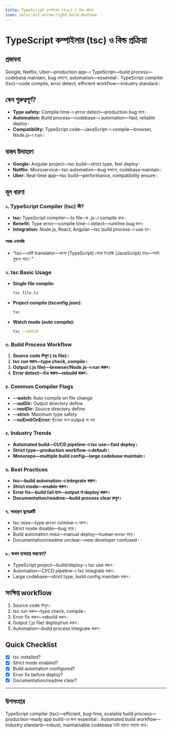 ```yaml
---
title: TypeScript কম্পাইলার (tsc) ও বিল্ড প্রক্রিয়া
icon: solar:alt-arrow-right-bold-duotone
---
```


# TypeScript কম্পাইলার (tsc) ও বিল্ড প্রক্রিয়া

## প্রস্তাবনা

Google, Netflix, Uber—production app-এ TypeScript—build process—codebase maintain, bug কমানো, automation—essential। TypeScript compiler (tsc)—code compile, error detect, efficient workflow—industry standard।

## কেন গুরুত্বপূর্ণ?

- **Type safety:** Compile time-এ error detect—production bug কমে।
- **Automation:** Build process—codebase-এ automation—fast, reliable deploy।
- **Compatibility:** TypeScript code—JavaScript-এ compile—browser, Node.js-এ run।

## বাস্তব উদাহরণ

- **Google:** Angular project—tsc build—strict type, fast deploy।
- **Netflix:** Microservice—tsc automation—bug কমানো, codebase maintain।
- **Uber:** Real-time app—tsc build—performance, compatibility ensure।

## মূল ধারণা

### ১. TypeScript Compiler (tsc) কী?

- **tsc:** TypeScript compiler—.ts file-কে .js-এ compile করে।
- **Benefit:** Type error—compile time-এ detect—runtime bug কমে।
- **Integration:** Node.js, React, Angular—tsc build process-এ use হয়।

#### সহজ এনালজি

- "tsc—একটি translator—বাংলা (TypeScript) থেকে ইংরেজি (JavaScript) করে—সবাই বুঝতে পারে।"

### ২. tsc Basic Usage

- **Single file compile:**
  ```bash
  tsc file.ts
  ```
- **Project compile (tsconfig.json):**
  ```bash
  tsc
  ```
- **Watch mode (auto compile):**
  ```bash
  tsc --watch
  ```

### ৩. Build Process Workflow

1. **Source code লিখুন (.ts file)।**
2. **tsc run করুন—type check, compile।**
3. **Output (.js file)—browser/Node.js-এ run করুন।**
4. **Error detect—fix করুন—rebuild করুন।**

### ৪. Common Compiler Flags

- **--watch:** Auto compile on file change
- **--outDir:** Output directory define
- **--rootDir:** Source directory define
- **--strict:** Maximum type safety
- **--noEmitOnError:** Error হলে output না দেয়

### ৫. Industry Trends

- **Automated build—CI/CD pipeline-এ tsc use—fast deploy।**
- **Strict type—production workflow-এ default।**
- **Monorepo—multiple build config—large codebase maintain।**

### ৬. Best Practices

- **tsc—build automation-এ integrate করুন।**
- **Strict mode—enable করুন।**
- **Error fix—build fail হলে—output না deploy করুন।**
- **Documentation/readme—build process clear রাখুন।**

### ৭. সাধারণ ভুলত্রুটি

- tsc miss—type error runtime-এ আসে।
- Strict mode disable—bug বাড়ে।
- Build automation miss—manual deploy—human error বাড়ে।
- Documentation/readme unclear—new developer confused।

### ৮. কখন ব্যবহার করবেন?

- TypeScript project—build/deploy-এ tsc use করুন।
- Automation—CI/CD pipeline-এ tsc integrate করুন।
- Large codebase—strict type, build config maintain করুন।

## সংক্ষিপ্ত workflow

1. Source code লিখুন।
2. tsc run করুন—type check, compile।
3. Error fix করুন—rebuild করুন।
4. Output (.js file) deploy/run করুন।
5. Automation—build process integrate করুন।

## Quick Checklist

- [x] tsc installed?
- [x] Strict mode enabled?
- [x] Build automation configured?
- [x] Error fix before deploy?
- [x] Documentation/readme clear?

---

## উপসংহার

TypeScript compiler (tsc)—efficient, bug-free, scalable build process—production-ready app build-এর জন্য essential। Automated build workflow—industry standard—robust, maintainable codebase তৈরি করতে সাহায্য করে।

